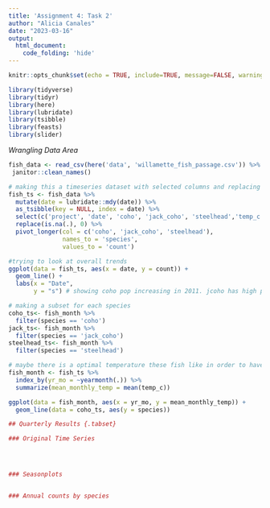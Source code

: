 ```yaml
---
title: 'Assignment 4: Task 2'
author: "Alicia Canales"
date: "2023-03-16"
output: 
  html_document:
    code_folding: 'hide'
---
```


```r
knitr::opts_chunk$set(echo = TRUE, include=TRUE, message=FALSE, warning=FALSE)
```

```r
library(tidyverse)
library(tidyr)
library(here)
library(lubridate)
library(tsibble)
library(feasts)
library(slider)
```

*Wrangling Data Area*
```r
fish_data <- read_csv(here('data', 'willamette_fish_passage.csv')) %>% 
 janitor::clean_names()

# making this a timeseries dataset with selected columns and replacing na's with 0
fish_ts <- fish_data %>% 
  mutate(date = lubridate::mdy(date)) %>% 
  as_tsibble(key = NULL, index = date) %>% 
  select(c('project', 'date', 'coho', 'jack_coho', 'steelhead','temp_c')) %>% 
  replace(is.na(.), 0) %>% 
  pivot_longer(col = c('coho', 'jack_coho', 'steelhead'),
               names_to = 'species',
               values_to = 'count')

#trying to look at overall trends
ggplot(data = fish_ts, aes(x = date, y = count)) +
  geom_line() +
  labs(x = "Date",
       y = "s") # showing coho pop increasing in 2011. jcoho has high pop in 2009. steel head has pretty consistient pop numbers.

# making a subset for each species
coho_ts<- fish_month %>% 
  filter(species == 'coho')
jack_ts<- fish_month %>% 
  filter(species == 'jack_coho')
steelhead_ts<- fish_month %>% 
  filter(species == 'steelhead')

# maybe there is a optimal temperature these fish like in order to have high population numbers
fish_month <- fish_ts %>% 
  index_by(yr_mo = ~yearmonth(.)) %>% 
  summarize(mean_monthly_temp = mean(temp_c))

ggplot(data = fish_month, aes(x = yr_mo, y = mean_monthly_temp)) +
  geom_line(data = coho_ts, aes(y = species)) 

```


```r
## Quarterly Results {.tabset}

### Original Time Series




### Seasonplots


### Annual counts by species


```







